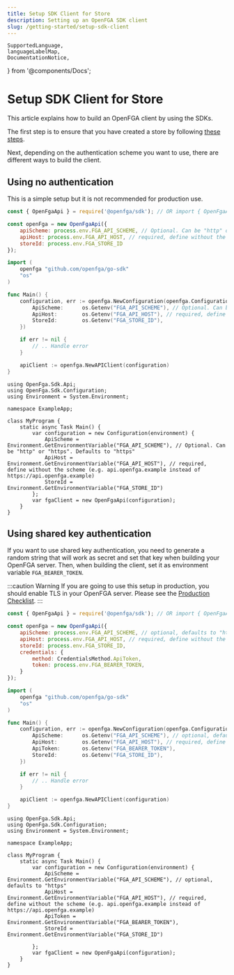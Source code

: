 ```yaml
---
title: Setup SDK Client for Store
description: Setting up an OpenFGA SDK client
slug: /getting-started/setup-sdk-client
---
```


    SupportedLanguage,
    languageLabelMap,
    DocumentationNotice,
} from '@components/Docs';

# Setup SDK Client for Store

<DocumentationNotice />

This article explains how to build an OpenFGA client by using the SDKs.

The first step is to ensure that you have created a store by following [these steps](./create-store.mdx).

Next, depending on the authentication scheme you want to use, there are different ways to build the client.

## Using no authentication

This is a simple setup but it is not recommended for production use.

<Tabs groupId="languages">
<TabItem value={SupportedLanguage.JS_SDK} label={languageLabelMap.get(SupportedLanguage.JS_SDK)}>

```javascript
const { OpenFgaApi } = require('@openfga/sdk'); // OR import { OpenFgaApi } from '@openfga/sdk';

const openFga = new OpenFgaApi({
    apiScheme: process.env.FGA_API_SCHEME, // Optional. Can be "http" or "https". Defaults to "https"
    apiHost: process.env.FGA_API_HOST, // required, define without the scheme (e.g. api.openfga.example instead of https://api.openfga.example)
    storeId: process.env.FGA_STORE_ID
});
```

</TabItem>
<TabItem value={SupportedLanguage.GO_SDK} label={languageLabelMap.get(SupportedLanguage.GO_SDK)}>

```go
import (
    openfga "github.com/openfga/go-sdk"
    "os"
)

func Main() {
    configuration, err := openfga.NewConfiguration(openfga.Configuration{
        ApiScheme:      os.Getenv("FGA_API_SCHEME"), // Optional. Can be "http" or "https". Defaults to "https"
        ApiHost:        os.Getenv("FGA_API_HOST"), // required, define without the scheme (e.g. api.openfga.example instead of https://api.openfga.example)
        StoreId:        os.Getenv("FGA_STORE_ID"),
    })

    if err != nil {
        // .. Handle error
    }

    apiClient := openfga.NewAPIClient(configuration)
}
```

</TabItem>
<TabItem value={SupportedLanguage.DOTNET_SDK} label={languageLabelMap.get(SupportedLanguage.DOTNET_SDK)}>

```dotnet
using OpenFga.Sdk.Api;
using OpenFga.Sdk.Configuration;
using Environment = System.Environment;

namespace ExampleApp;

class MyProgram {
    static async Task Main() {
        var configuration = new Configuration(environment) {
            ApiScheme = Environment.GetEnvironmentVariable("FGA_API_SCHEME"), // Optional. Can be "http" or "https". Defaults to "https"
            ApiHost = Environment.GetEnvironmentVariable("FGA_API_HOST"), // required, define without the scheme (e.g. api.openfga.example instead of https://api.openfga.example)
            StoreId = Environment.GetEnvironmentVariable("FGA_STORE_ID")
        };
        var fgaClient = new OpenFgaApi(configuration);
    }
}
```

</TabItem>
</Tabs>

## Using shared key authentication

If you want to use shared key authentication, you need to generate a random string that will work as secret and set that key when building your OpenFGA server. Then, when building the client, set it as environment variable `FGA_BEARER_TOKEN`.

:::caution Warning
If you are going to use this setup in production, you should enable TLS in your OpenFGA server. Please see the [Production Checklist](./setup-openfga.mdx#production-checklist).
:::


<Tabs groupId="languages">
<TabItem value={SupportedLanguage.JS_SDK} label={languageLabelMap.get(SupportedLanguage.JS_SDK)}>

```javascript
const { OpenFgaApi } = require('@openfga/sdk'); // OR import { OpenFgaApi } from '@openfga/sdk';

const openFga = new OpenFgaApi({
    apiScheme: process.env.FGA_API_SCHEME, // optional, defaults to "https"
    apiHost: process.env.FGA_API_HOST, // required, define without the scheme (e.g. api.openfga.example instead of https://api.openfga.example)
    storeId: process.env.FGA_STORE_ID,
    credentials: {
        method: CredentialsMethod.ApiToken,
        token: process.env.FGA_BEARER_TOKEN,
    }
});
```

</TabItem>
<TabItem value={SupportedLanguage.GO_SDK} label={languageLabelMap.get(SupportedLanguage.GO_SDK)}>

```go
import (
    openfga "github.com/openfga/go-sdk"
    "os"
)

func Main() {
    configuration, err := openfga.NewConfiguration(openfga.Configuration{
        ApiScheme:      os.Getenv("FGA_API_SCHEME"), // optional, defaults to "https"
        ApiHost:        os.Getenv("FGA_API_HOST"), // required, define without the scheme (e.g. api.openfga.example instead of https://api.openfga.example)
        ApiToken:       os.Getenv("FGA_BEARER_TOKEN"),
        StoreId:        os.Getenv("FGA_STORE_ID"),
    })

    if err != nil {
        // .. Handle error
    }

    apiClient := openfga.NewAPIClient(configuration)
}
```

</TabItem>
<TabItem value={SupportedLanguage.DOTNET_SDK} label={languageLabelMap.get(SupportedLanguage.DOTNET_SDK)}>

```dotnet
using OpenFga.Sdk.Api;
using OpenFga.Sdk.Configuration;
using Environment = System.Environment;

namespace ExampleApp;

class MyProgram {
    static async Task Main() {
        var configuration = new Configuration(environment) {
            ApiScheme = Environment.GetEnvironmentVariable("FGA_API_SCHEME"), // optional, defaults to "https"
            ApiHost = Environment.GetEnvironmentVariable("FGA_API_HOST"), // required, define without the scheme (e.g. api.openfga.example instead of https://api.openfga.example)
            ApiToken = Environment.GetEnvironmentVariable("FGA_BEARER_TOKEN"),
            StoreId = Environment.GetEnvironmentVariable("FGA_STORE_ID")

        };
        var fgaClient = new OpenFgaApi(configuration);
    }
}
```

</TabItem>
</Tabs>
